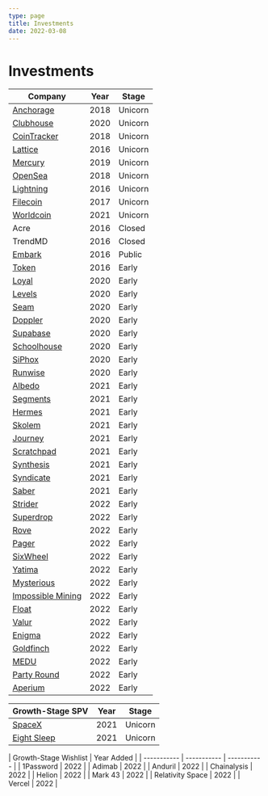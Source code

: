 ```yaml
---
type: page
title: Investments
date: 2022-03-08
---
```


# Investments

| Company     | Year        | Stage      |
| ----------- | ----------- | ----------- |
| [Anchorage](https://www.anchorage.com/) | 2018 | Unicorn |
| [Clubhouse](https://www.clubhouse.com/) | 2020 | Unicorn |
| [CoinTracker](https://www.cointracker.io/) | 2018 | Unicorn |
| [Lattice](https://lattice.com/) | 2016 | Unicorn |
| [Mercury](https://mercury.com/) | 2019 | Unicorn |
| [OpenSea](https://opensea.io/) | 2018 | Unicorn |
| [Lightning](https://lightning.engineering/) | 2016 | Unicorn |
| [Filecoin](https://filecoin.io/) | 2017 | Unicorn |
| [Worldcoin](https://worldcoin.org/) | 2021 | Unicorn |
| Acre | 2016 | Closed |
| TrendMD | 2016 | Closed |
| [Embark](https://embarktrucks.com/) | 2016 | Public |
| [Token](https://www.tokenring.com/) | 2016 | Early |
| [Loyal](https://loyalfordogs.com/) | 2020 | Early |
| [Levels](https://www.levelshealth.com/) | 2020 | Early |
| [Seam](https://www.getseam.com/) | 2020 | Early |
| [Doppler](https://www.doppler.com/) | 2020 | Early |
| [Supabase](https://supabase.com/) | 2020 | Early |
| [Schoolhouse](https://www.getschoolhouse.com/) | 2020 | Early |
| [SiPhox](https://siphox.com/) | 2020 | Early |
| [Runwise](https://www.runwise.com/) | 2020 | Early |
| [Albedo](https://albedo.com/) | 2021 | Early |
| [Segments](https://segments.ai/) | 2021 | Early |
| [Hermes](http://hermes-robotics.com/) | 2021 | Early |
| [Skolem](https://skolem.tech/) | 2021 | Early |
| [Journey](https://www.journeycolab.com/) | 2021 | Early |
| [Scratchpad](https://scratchpad.com/) | 2021 | Early |
| [Synthesis](https://www.synthesis.is/) | 2021 | Early |
| [Syndicate](https://syndicate.io/) | 2021 | Early |
| [Saber](https://saber.so/) | 2021 | Early |
| [Strider](https://onstrider.com) | 2022 | Early |
| [Superdrop](https://www.superdrop.xyz) | 2022 | Early |
| [Rove](https://roveworld.xyz/) | 2022 | Early |
| [Pager](https://www.pager.xyz/) | 2022 | Early |
| [SixWheel](https://www.sixwheel.com/) | 2022 | Early |
| [Yatima](https://github.com/yatima-inc) | 2022 | Early |
| [Mysterious](https://www.mysterious.io/) | 2022 | Early |
| [Impossible Mining](https://impossiblemining.com/) | 2022 | Early |
| [Float](https://float.health/) | 2022 | Early |
| [Valur](https://www.valur.io/) | 2022 | Early |
| [Enigma](https://enigmalabs.io/) | 2022 | Early |
| [Goldfinch](https://goldfinch.finance/) | 2022 | Early |
| [MEDU](https://meduprotection.com/) | 2022 | Early |
| [Party Round](https://www.partyround.com/) | 2022 | Early |
| [Aperium](https://aperiambio.com/) | 2022 | Early |

| Growth-Stage SPV     | Year        | Stage      |
| ----------- | ----------- | ----------- |
| [SpaceX](https://www.spacex.com/) | 2021 | Unicorn |
| [Eight Sleep](https://www.eightsleep.com/) | 2021 | Unicorn |

| Growth-Stage Wishlist     | Year Added       |
| ----------- | ----------- | ----------- |
| 1Password | 2022 |
| Adimab | 2022 |
| Anduril | 2022 |
| Chainalysis | 2022 |
| Helion | 2022 |
| Mark 43 | 2022 |
| Relativity Space | 2022 |
| Vercel | 2022 |
